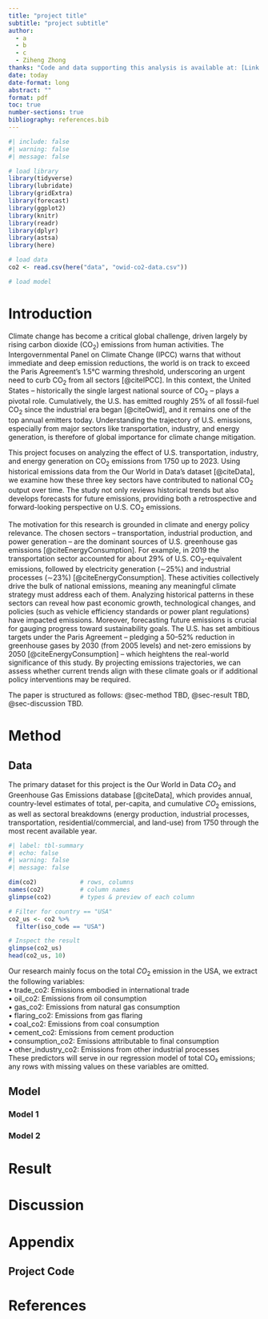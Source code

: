 ```yaml
---
title: "project title"
subtitle: "project subtitle"
author: 
  - a
  - b
  - c
  - Ziheng Zhong
thanks: "Code and data supporting this analysis is available at: [Link to repository](https://github.com/iJustinn/Global_CO2_Emissions.git)."
date: today
date-format: long
abstract: ""
format: pdf
toc: true
number-sections: true
bibliography: references.bib
---
```


```r
#| include: false
#| warning: false
#| message: false

# load library
library(tidyverse)
library(lubridate)
library(gridExtra)
library(forecast)
library(ggplot2)
library(knitr)
library(readr)
library(dplyr)
library(astsa)
library(here)

# load data
co2 <- read.csv(here("data", "owid-co2-data.csv"))

# load model

```

\newpage

# Introduction

Climate change has become a critical global challenge, driven largely by rising carbon dioxide (CO$_2$) emissions from human activities. The Intergovernmental Panel on Climate Change (IPCC) warns that without immediate and deep emission reductions, the world is on track to exceed the Paris Agreement’s 1.5°C warming threshold, underscoring an urgent need to curb CO$_2$ from all sectors [@citeIPCC]. In this context, the United States – historically the single largest national source of CO$_2$ – plays a pivotal role. Cumulatively, the U.S. has emitted roughly 25% of all fossil-fuel CO$_2$ since the industrial era began [@citeOwid], and it remains one of the top annual emitters today. Understanding the trajectory of U.S. emissions, especially from major sectors like transportation, industry, and energy generation, is therefore of global importance for climate change mitigation.

This project focuses on analyzing the effect of U.S. transportation, industry, and energy generation on CO$_2$ emissions from 1750 up to 2023. Using historical emissions data from the Our World in Data's dataset [@citeData], we examine how these three key sectors have contributed to national CO$_2$ output over time. The study not only reviews historical trends but also develops forecasts for future emissions, providing both a retrospective and forward-looking perspective on U.S. CO$_2$ emissions.

The motivation for this research is grounded in climate and energy policy relevance. The chosen sectors – transportation, industrial production, and power generation – are the dominant sources of U.S. greenhouse gas emissions [@citeEnergyConsumption]. For example, in 2019 the transportation sector accounted for about 29% of U.S. CO$_2$-equivalent emissions, followed by electricity generation (∼25%) and industrial processes (∼23%) [@citeEnergyConsumption]. These activities collectively drive the bulk of national emissions, meaning any meaningful climate strategy must address each of them. Analyzing historical patterns in these sectors can reveal how past economic growth, technological changes, and policies (such as vehicle efficiency standards or power plant regulations) have impacted emissions. Moreover, forecasting future emissions is crucial for gauging progress toward sustainability goals. The U.S. has set ambitious targets under the Paris Agreement – pledging a 50–52% reduction in greenhouse gases by 2030 (from 2005 levels) and net-zero emissions by 2050 [@citeEnergyConsumption] – which heightens the real-world significance of this study. By projecting emissions trajectories, we can assess whether current trends align with these climate goals or if additional policy interventions may be required.

The paper is structured as follows: @sec-method TBD, @sec-result TBD, @sec-discussion TBD.

# Method {#sec-method}

## Data

The primary dataset for this project is the Our World in Data $CO_2$ and Greenhouse Gas Emissions database [@citeData], which provides annual, country-level estimates of total, per-capita, and cumulative $CO_2$ emissions, as well as sectoral breakdowns (energy production, industrial processes, transportation, residential/commercial, and land-use) from 1750 through the most recent available year.

```r
#| label: tbl-summary
#| echo: false
#| warning: false
#| message: false

dim(co2)            # rows, columns
names(co2)          # column names
glimpse(co2)        # types & preview of each column

# Filter for country == "USA"
co2_us <- co2 %>%
  filter(iso_code == "USA")

# Inspect the result
glimpse(co2_us)
head(co2_us, 10)

```

Our research mainly focus on the total $CO_2$ emission in the USA, we extract the following variables:\
$\bullet$ trade_co2: Emissions embodied in international trade\
$\bullet$ oil_co2: Emissions from oil consumption\
$\bullet$ gas_co2: Emissions from natural gas consumption\
$\bullet$ flaring_co2: Emissions from gas flaring\
$\bullet$ coal_co2: Emissions from coal consumption\
$\bullet$ cement_co2: Emissions from cement production\
$\bullet$ consumption_co2: Emissions attributable to final consumption\
$\bullet$ other_industry_co2: Emissions from other industrial processes\
These predictors will serve in our regression model of total CO₂ emissions; any rows with missing values on these variables are omitted.

## Model

### Model 1

### Model 2

# Result {#sec-result}

# Discussion {#sec-discussion}

# Appendix

## Project Code

\newpage

# References
